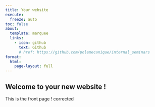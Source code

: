 ```yaml
---
title: Your website
execute:
  freeze: auto
toc: false
about:
  template: marquee
  links:
    - icon: github
      text: Github
      # href: https://github.com/polemecanique/internal_seminars
format:
  html:
    page-layout: full
---
```


## Welcome to your new website !

This is the front page ! corrected

